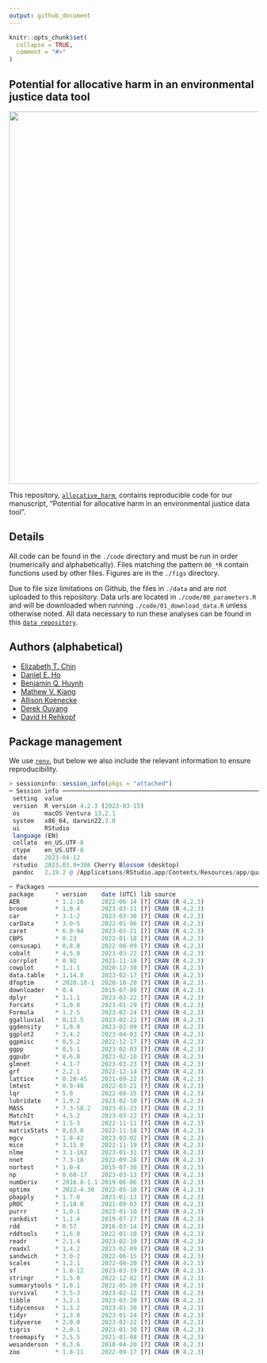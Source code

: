```yaml
---
output: github_document
---
```


<!-- README.md is generated from README.Rmd. Please edit that file -->

```r
knitr::opts_chunk$set(
  collapse = TRUE,
  comment = "#>"
)
```

## Potential for allocative harm in an environmental justice data tool


<img src="./figs/quantreg.png" width="750px" style="display: block; margin: auto;" />

This repository, [`allocative_harm`](https://github.com/etchin/allocative_harm), contains reproducible code for our manuscript, "Potential for allocative harm in an environmental justice data tool".

## Details

All code can be found in the `./code` directory and must be run in order (numerically and alphabetically). Files matching the pattern `00_*R` contain functions used by other files. Figures are in the `./figs` directory. 

Due to file size limitations on Github, the files in `./data` and are *not* uploaded to this repository. Data urls are located in `./code/00_parameters.R` and will be downloaded when running `./code/01_download_data.R` unless otherwise noted. All data necessary to run these analyses can be found in this [`data repository`](https://doi.org/10.7910/DVN/EVWNC2).

## Authors (alphabetical)
-   [Elizabeth T. Chin](https://etchin.github.io/)
-   [Daniel E. Ho](https://dho.stanford.edu/)
-   [Benjamin Q. Huynh](https://benhuynh.github.io/)
-   [Mathew V. Kiang](https://mathewkiang.com/)
-   [Allison Koenecke](https://koenecke.infosci.cornell.edu/)
-   [Derek Ouyang](https://derekouyang.com/)
-   [David H Rehkopf](https://profiles.stanford.edu/david-rehkopf)



## Package management

We use [`renv`](https://rstudio.github.io/renv/index.html), but below we also include the relevant information to ensure reproducibility.

```r
> sessioninfo::session_info(pkgs = "attached")
─ Session info ─────────────────────────────────────────────────────────────────────────────────────────────────────────────────────────────────────────────────────────────────────────────────────────────────────────────────────
 setting  value
 version  R version 4.2.3 (2023-03-15)
 os       macOS Ventura 13.2.1
 system   x86_64, darwin22.3.0
 ui       RStudio
 language (EN)
 collate  en_US.UTF-8
 ctype    en_US.UTF-8
 date     2023-04-12
 rstudio  2023.03.0+386 Cherry Blossom (desktop)
 pandoc   2.19.2 @ /Applications/RStudio.app/Contents/Resources/app/quarto/bin/tools/ (via rmarkdown)

─ Packages ─────────────────────────────────────────────────────────────────────────────────────────────────────────────────────────────────────────────────────────────────────────────────────────────────────────────────────────
package      * version    date (UTC) lib source
AER          * 1.2-10     2022-06-14 [?] CRAN (R 4.2.3)
broom        * 1.0.4      2023-03-11 [?] CRAN (R 4.2.3)
car          * 3.1-2      2023-03-30 [?] CRAN (R 4.2.3)
carData      * 3.0-5      2022-01-06 [?] CRAN (R 4.2.3)
caret        * 6.0-94     2023-03-21 [?] CRAN (R 4.2.3)
CBPS         * 0.23       2022-01-18 [?] CRAN (R 4.2.3)
censusapi    * 0.8.0      2022-08-09 [?] CRAN (R 4.2.3)
cobalt       * 4.5.0      2023-03-22 [?] CRAN (R 4.2.3)
corrplot     * 0.92       2021-11-18 [?] CRAN (R 4.2.3)
cowplot      * 1.1.1      2020-12-30 [?] CRAN (R 4.2.3)
data.table   * 1.14.8     2023-02-17 [?] CRAN (R 4.2.3)
dfoptim      * 2020.10-1  2020-10-20 [?] CRAN (R 4.2.3)
downloader   * 0.4        2015-07-09 [?] CRAN (R 4.2.3)
dplyr        * 1.1.1      2023-03-22 [?] CRAN (R 4.2.3)
forcats      * 1.0.0      2023-01-29 [?] CRAN (R 4.2.3)
Formula      * 1.2-5      2023-02-24 [?] CRAN (R 4.2.3)
ggalluvial   * 0.12.5     2023-02-22 [?] CRAN (R 4.2.3)
ggdensity    * 1.0.0      2023-02-09 [?] CRAN (R 4.2.3)
ggplot2      * 3.4.2      2023-04-03 [?] CRAN (R 4.2.3)
ggpmisc      * 0.5.2      2022-12-17 [?] CRAN (R 4.2.3)
ggpp         * 0.5.1      2023-02-03 [?] CRAN (R 4.2.3)
ggpubr       * 0.6.0      2023-02-10 [?] CRAN (R 4.2.3)
glmnet       * 4.1-7      2023-03-23 [?] CRAN (R 4.2.3)
grf          * 2.2.1      2022-12-14 [?] CRAN (R 4.2.3)
lattice      * 0.20-45    2021-09-22 [?] CRAN (R 4.2.3)
lmtest       * 0.9-40     2022-03-21 [?] CRAN (R 4.2.3)
lqr          * 5.0        2022-08-15 [?] CRAN (R 4.2.3)
lubridate    * 1.9.2      2023-02-10 [?] CRAN (R 4.2.3)
MASS         * 7.3-58.2   2023-01-23 [?] CRAN (R 4.2.3)
MatchIt      * 4.5.2      2023-03-22 [?] CRAN (R 4.2.3)
Matrix       * 1.5-3      2022-11-11 [?] CRAN (R 4.2.3)
matrixStats  * 0.63.0     2022-11-18 [?] CRAN (R 4.2.3)
mgcv         * 1.8-42     2023-03-02 [?] CRAN (R 4.2.3)
mice         * 3.15.0     2022-11-19 [?] CRAN (R 4.2.3)
nlme         * 3.1-162    2023-01-31 [?] CRAN (R 4.2.3)
nnet         * 7.3-18     2022-09-28 [?] CRAN (R 4.2.3)
nortest      * 1.0-4      2015-07-30 [?] CRAN (R 4.2.3)
np           * 0.60-17    2023-03-13 [?] CRAN (R 4.2.3)
numDeriv     * 2016.8-1.1 2019-06-06 [?] CRAN (R 4.2.3)
optimx       * 2022-4.30  2022-05-10 [?] CRAN (R 4.2.3)
pbapply      * 1.7-0      2023-01-13 [?] CRAN (R 4.2.3)
pROC         * 1.18.0     2021-09-03 [?] CRAN (R 4.2.3)
purrr        * 1.0.1      2023-01-10 [?] CRAN (R 4.2.3)
rankdist     * 1.1.4      2019-07-27 [?] CRAN (R 4.2.3)
rdd          * 0.57       2016-03-14 [?] CRAN (R 4.2.3)
rddtools     * 1.6.0      2022-01-10 [?] CRAN (R 4.2.3)
readr        * 2.1.4      2023-02-10 [?] CRAN (R 4.2.3)
readxl       * 1.4.2      2023-02-09 [?] CRAN (R 4.2.3)
sandwich     * 3.0-2      2022-06-15 [?] CRAN (R 4.2.3)
scales       * 1.2.1      2022-08-20 [?] CRAN (R 4.2.3)
sf           * 1.0-12     2023-03-19 [?] CRAN (R 4.2.3)
stringr      * 1.5.0      2022-12-02 [?] CRAN (R 4.2.3)
summarytools * 1.0.1      2022-05-20 [?] CRAN (R 4.2.3)
survival     * 3.5-3      2023-02-12 [?] CRAN (R 4.2.3)
tibble       * 3.2.1      2023-03-20 [?] CRAN (R 4.2.3)
tidycensus   * 1.3.2      2023-01-30 [?] CRAN (R 4.2.3)
tidyr        * 1.3.0      2023-01-24 [?] CRAN (R 4.2.3)
tidyverse    * 2.0.0      2023-02-22 [?] CRAN (R 4.2.3)
tigris       * 2.0.1      2023-01-30 [?] CRAN (R 4.2.3)
treemapify   * 2.5.5      2021-01-08 [?] CRAN (R 4.2.3)
wesanderson  * 0.3.6      2018-04-20 [?] CRAN (R 4.2.3)
zoo          * 1.8-11     2022-09-17 [?] CRAN (R 4.2.3)
```